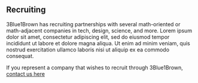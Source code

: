 <Section>

# Recruiting

3Blue1Brown has recruiting partnerships with several math-oriented or
math-adjacent companies in tech, design, science, and more. Lorem ipsum dolor
sit amet, consectetur adipiscing elit, sed do eiusmod tempor incididunt ut
labore et dolore magna aliqua. Ut enim ad minim veniam, quis nostrud
exercitation ullamco laboris nisi ut aliquip ex ea commodo consequat.

</Section><Section>

<Center>
  <FeatureCard
    link="recruiting/figma"
    background="images/recruiting/figma/banner.jpg"
    image="images/recruiting/figma/logo.png"
    title="Figma"
    text="The collaborative interface design tool"
    width={800}
  />
  <FeatureCard
    link="recruiting/janestreet"
    background="images/recruiting/janestreet/banner.jpg"
    image="images/recruiting/janestreet/logo.png"
    title="Janestreet"
    text="[]"
    width={800}
  />
  <FeatureCard
    link="recruiting/protocol-labs"
    background="images/recruiting/protocol-labs/banner.jpg"
    image="images/recruiting/protocol-labs/logo.png"
    title="Protocol Labs"
    text="[]"
    width={800}
  />
  <FeatureCard
    link="recruiting/vicarious"
    background="images/recruiting/vicarious/banner.jpg"
    image="images/recruiting/vicarious/logo.png"
    title="Vicarious"
    text="[]"
    width={800}
  />
  <FeatureCard
    link="recruiting/ecl"
    background="images/recruiting/ecl/banner.jpg"
    image="images/recruiting/ecl/logo.png"
    title="Emerald Cloud Lab"
    text="[]"
    width={800}
  />
  <FeatureCard
    link="recruiting/enable"
    background="images/recruiting/enable/banner.jpg"
    image="images/recruiting/enable/logo.png"
    title="Enable"
    text="[]"
    width={800}
  />
  <FeatureCard
    link="recruiting/scale"
    background="images/recruiting/scale/banner.jpg"
    image="images/recruiting/scale/logo.png"
    title="Scale"
    text="[]"
    width={800}
  />
  <FeatureCard
    link="recruiting/planet-labs"
    background="images/recruiting/planet-labs/banner.jpg"
    image="images/recruiting/planet-labs/logo.png"
    title="Planet Labs"
    text="[]"
    width={800}
  />
</Center>

</Section><Section>

If you represent a company that wishes to recruit through 3Blue1Brown, [contact us here](/contact#contact)

</Section>
